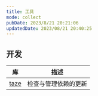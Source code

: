 ```yaml
---
title: 工具
mode: collect
pubDate: 2023/8/21 20:21:06
updatedDate: 2023/08/21 20:40:25
---
```


## 开发

| 库                                         | 描述                 |
|--------------------------------------------|--------------------|
| [taze](https://www.npmjs.com/package/taze) | 检查与管理依赖的更新 |
